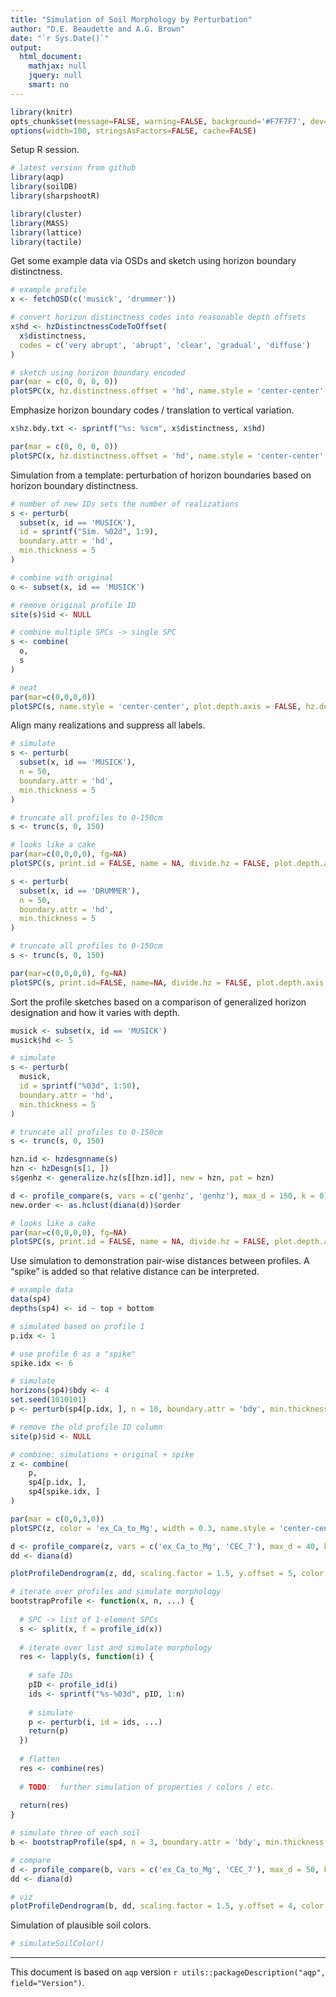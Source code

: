 ```yaml
---
title: "Simulation of Soil Morphology by Perturbation"
author: "D.E. Beaudette and A.G. Brown"
date: "`r Sys.Date()`"
output:
  html_document:
    mathjax: null
    jquery: null
    smart: no
---
```

  
```r
library(knitr)
opts_chunk$set(message=FALSE, warning=FALSE, background='#F7F7F7', dev='svglite', tidy=FALSE, verbose=FALSE, cache = FALSE, fig.align = 'center')
options(width=100, stringsAsFactors=FALSE, cache=FALSE)
```


Setup R session.
```r
# latest version from github
library(aqp)
library(soilDB)
library(sharpshootR)

library(cluster)
library(MASS)
library(lattice)
library(tactile)
```


Get some example data via OSDs and sketch using horizon boundary distinctness.
```r
# example profile
x <- fetchOSD(c('musick', 'drummer'))

# convert horizon distinctness codes into reasonable depth offsets
x$hd <- hzDistinctnessCodeToOffset(
  x$distinctness, 
  codes = c('very abrupt', 'abrupt', 'clear', 'gradual', 'diffuse')
)

# sketch using horizon boundary encoded
par(mar = c(0, 0, 0, 0))
plotSPC(x, hz.distinctness.offset = 'hd', name.style = 'center-center', plot.depth.axis = FALSE, hz.depths = TRUE, cex.names = 0.85)
```

Emphasize horizon boundary codes / translation to vertical variation.
```r
x$hz.bdy.txt <- sprintf("%s: %scm", x$distinctness, x$hd)

par(mar = c(0, 0, 0, 0))
plotSPC(x, hz.distinctness.offset = 'hd', name.style = 'center-center', plot.depth.axis = FALSE, hz.depths = TRUE, name = 'hz.bdy.txt', cex.names = 0.85)
```




Simulation from a template: perturbation of horizon boundaries based on horizon boundary distinctness.
```r
# number of new IDs sets the number of realizations
s <- perturb(
  subset(x, id == 'MUSICK'), 
  id = sprintf("Sim. %02d", 1:9),
  boundary.attr = 'hd', 
  min.thickness = 5
)

# combine with original
o <- subset(x, id == 'MUSICK')

# remove original profile ID
site(s)$id <- NULL

# combine multiple SPCs -> single SPC
s <- combine(
  o,
  s
)

# neat
par(mar=c(0,0,0,0))
plotSPC(s, name.style = 'center-center', plot.depth.axis = FALSE, hz.depths = TRUE, width = 0.3, cex.names = 0.75)
```


Align many realizations and suppress all labels.
```r

# simulate
s <- perturb(
  subset(x, id == 'MUSICK'), 
  n = 50, 
  boundary.attr = 'hd', 
  min.thickness = 5
)

# truncate all profiles to 0-150cm
s <- trunc(s, 0, 150)

# looks like a cake
par(mar=c(0,0,0,0), fg=NA)
plotSPC(s, print.id = FALSE, name = NA, divide.hz = FALSE, plot.depth.axis = FALSE, width=0.55, x.idx.offset = 2)
```

```r
s <- perturb(
  subset(x, id == 'DRUMMER'), 
  n = 50, 
  boundary.attr = 'hd', 
  min.thickness = 5
)

# truncate all profiles to 0-150cm
s <- trunc(s, 0, 150)

par(mar=c(0,0,0,0), fg=NA)
plotSPC(s, print.id=FALSE, name=NA, divide.hz = FALSE, plot.depth.axis = FALSE, width=0.55, x.idx.offset = 2)
```


Sort the profile sketches based on a comparison of generalized horizon designation and how it varies with depth.
```r
musick <- subset(x, id == 'MUSICK')
musick$hd <- 5

# simulate
s <- perturb(
  musick, 
  id = sprintf("%03d", 1:50),
  boundary.attr = 'hd', 
  min.thickness = 5
)

# truncate all profiles to 0-150cm
s <- trunc(s, 0, 150)

hzn.id <- hzdesgnname(s)
hzn <- hzDesgn(s[1, ])
s$genhz <- generalize.hz(s[[hzn.id]], new = hzn, pat = hzn)

d <- profile_compare(s, vars = c('genhz', 'genhz'), max_d = 150, k = 0)
new.order <- as.hclust(diana(d))$order

# looks like a cake
par(mar=c(0,0,0,0), fg=NA)
plotSPC(s, print.id = FALSE, name = NA, divide.hz = FALSE, plot.depth.axis = FALSE, width=0.55, x.idx.offset = 2, plot.order = new.order)
```


Use simulation to demonstration pair-wise distances between profiles. A "spike" is added so that relative distance can be interpreted.
```r
# example data
data(sp4)
depths(sp4) <- id ~ top + bottom

# simulated based on profile 1
p.idx <- 1

# use profile 6 as a "spike"
spike.idx <- 6

# simulate 
horizons(sp4)$bdy <- 4
set.seed(1010101)
p <- perturb(sp4[p.idx, ], n = 10, boundary.attr = 'bdy', min.thickness = 2)

# remove the old profile ID column
site(p)$id <- NULL

# combine: simulations + original + spike
z <- combine(
    p, 
    sp4[p.idx, ],
    sp4[spike.idx, ]
)

par(mar = c(0,0,3,0))
plotSPC(z, color = 'ex_Ca_to_Mg', width = 0.3, name.style = 'center-center', plot.depth.axis = FALSE, hz.depths = TRUE, cex.names = 0.75, col.label = 'Exchangeable Ca:Mg')
```



```r
d <- profile_compare(z, vars = c('ex_Ca_to_Mg', 'CEC_7'), max_d = 40, k = 0)
dd <- diana(d)

plotProfileDendrogram(z, dd, scaling.factor = 1.5, y.offset = 5, color = 'ex_Ca_to_Mg', width = 0.3, name.style = 'center-center', plot.depth.axis = FALSE, hz.depths = TRUE, cex.names = 0.75, col.label = 'Exchangeable Ca:Mg')
```

```r
# iterate over profiles and simulate morphology
bootstrapProfile <- function(x, n, ...) {
  
  # SPC -> list of 1-element SPCs
  s <- split(x, f = profile_id(x))
  
  # iterate over list and simulate morphology
  res <- lapply(s, function(i) {
    
    # safe IDs
    pID <- profile_id(i)
    ids <- sprintf("%s-%03d", pID, 1:n)
    
    # simulate
    p <- perturb(i, id = ids, ...)
    return(p)
  })
  
  # flatten
  res <- combine(res)
  
  # TODO:  further simulation of properties / colors / etc.
  
  return(res)
}

# simulate three of each soil
b <- bootstrapProfile(sp4, n = 3, boundary.attr = 'bdy', min.thickness = 2)

# compare
d <- profile_compare(b, vars = c('ex_Ca_to_Mg', 'CEC_7'), max_d = 50, k = 0)
dd <- diana(d)

# viz
plotProfileDendrogram(b, dd, scaling.factor = 1.5, y.offset = 4, color = 'ex_Ca_to_Mg', width = 0.3, name.style = 'center-center', plot.depth.axis = FALSE, hz.depths = TRUE, cex.names = 0.65, col.label = 'Exchangeable Ca:Mg')

```


Simulation of plausible soil colors.
```r
# simulateSoilColor()
```


----------------------------
This document is based on `aqp` version `r utils::packageDescription("aqp", field="Version")`.


